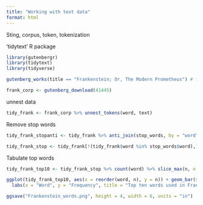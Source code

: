 ```yaml
---
title: "Working with text data"
format: html
---
```


Sting, corpus, token, tokenization

'tidytext' R package

```r
library(gutenbergr)
library(tidytext)
library(tidyverse)


```

```r
gutenberg_works(title == "Frankenstein; Or, The Modern Prometheus") # frankenstein text

frank_corp <- gutenberg_download(41445)

```
unnest data
```r

tidy_frank <- frank_corp %>% unnest_tokens(word, text)

```
Remove stop words

```r
tidy_frank_stopanti <- tidy_frank %>% anti_join(stop_words, by = "word")

tidy_frank_stop <- tidy_frank[!(tidy_frank$word %in% stop_words$word),]

```

Tabulate top words

```r
tidy_frank_top10 <- tidy_frank_stop %>% count(word) %>% slice_max(n, n = 10)

```

```r
ggplot(tidy_frank_top10, aes(x = reorder(word, n), y = n)) + geom_bar(stat = "identity") +
  labs(x = "Word", y = "Frequency", title = "Top ten words used in Frankenstein") + theme_classic() + coord_flip()
```

```r
ggsave("Frankenstein_words.png", height = 4, width = 6, units = "in")
```